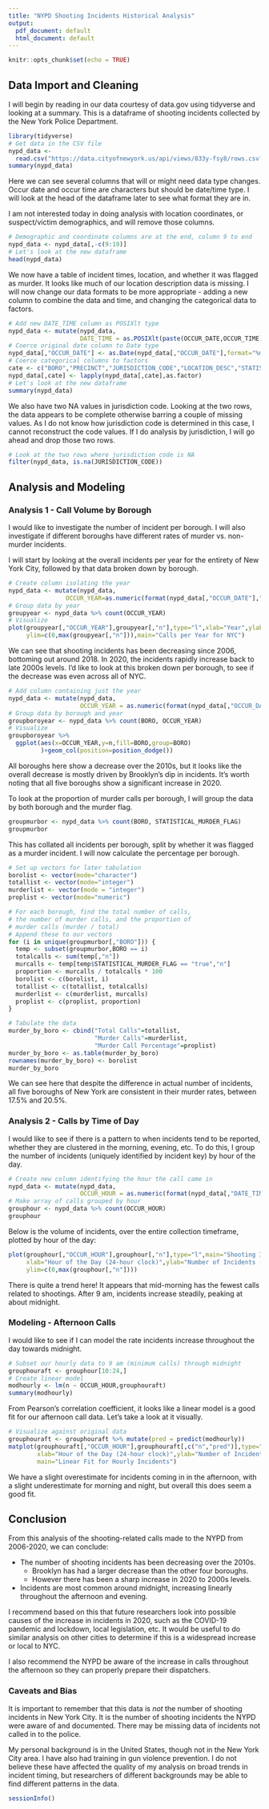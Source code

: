 ---
title: "NYPD Shooting Incidents Historical Analysis"
output:
  pdf_document: default
  html_document: default
---

```{r setup, include=FALSE}
knitr::opts_chunk$set(echo = TRUE)
```

## Data Import and Cleaning

I will begin by reading in our data courtesy of data.gov using tidyverse and looking at a summary. This is a dataframe of shooting incidents collected by the New York Police Department.

```{r get_data}
library(tidyverse)
# Get data in the CSV file
nypd_data <- 
  read.csv("https://data.cityofnewyork.us/api/views/833y-fsy8/rows.csv?accessType=DOWNLOAD")
summary(nypd_data)
```

Here we can see several columns that will or might need data type changes. Occur date and occur time are characters but should be date/time type. I will look at the head of the dataframe later to see what format they are in.

I am not interested today in doing analysis with location coordinates, or suspect/victim demographics, and will remove those columns.

```{r remove_columns}
# Demographic and coordinate columns are at the end, column 9 to end
nypd_data <- nypd_data[,-c(9:19)]
# Let's look at the new dataframe
head(nypd_data)
```

We now have a table of incident times, location, and whether it was flagged as murder. It looks like much of our location description data is missing. I will now change our data formats to be more appropriate - adding a new column to combine the data and time, and changing the categorical data to factors.

```{r coerce_data_types}
# Add new DATE_TIME column as POSIXlt type
nypd_data <- mutate(nypd_data, 
                    DATE_TIME = as.POSIXlt(paste(OCCUR_DATE,OCCUR_TIME),format="%m/%d/%Y %H:%M:%OS"))
# Coerce original date column to Date type
nypd_data[,"OCCUR_DATE"] <- as.Date(nypd_data[,"OCCUR_DATE"],format="%m/%d/%Y")
# Coerce categorical columns to factors
cate <- c("BORO","PRECINCT","JURISDICTION_CODE","LOCATION_DESC","STATISTICAL_MURDER_FLAG")
nypd_data[,cate] <- lapply(nypd_data[,cate],as.factor)
# Let's look at the new dataframe
summary(nypd_data)
```

We also have two NA values in jurisdiction code. Looking at the two rows, the data appears to be complete otherwise barring a couple of missing values. As I do not know how jurisdiction code is determined in this case, I cannot reconstruct the code values. If I do analysis by jurisdiction, I will go ahead and drop those two rows.

```{r NA_jurisdiction}
# Look at the two rows where jurisdiction code is NA
filter(nypd_data, is.na(JURISDICTION_CODE))
```

## Analysis and Modeling

### Analysis 1 - Call Volume by Borough

I would like to investigate the number of incident per borough. I will also investigate if different boroughs have different rates of murder vs. non-murder incidents.

I will start by looking at the overall incidents per year for the entirety of New York City, followed by that data broken down by borough.

```{r calls_per_year}
# Create column isolating the year
nypd_data <- mutate(nypd_data,
                OCCUR_YEAR=as.numeric(format(nypd_data[,"OCCUR_DATE"],"%Y")))
# Group data by year
groupyear <- nypd_data %>% count(OCCUR_YEAR)
# Visualize
plot(groupyear[,"OCCUR_YEAR"],groupyear[,"n"],type="l",xlab="Year",ylab="Total Calls",
     ylim=c(0,max(groupyear[,"n"])),main="Calls per Year for NYC")
```

We can see that shooting incidents has been decreasing since 2006, bottoming out around 2018. In 2020, the incidents rapidly increase back to late 2000s levels. I'd like to look at this broken down per borough, to see if the decrease was even across all of NYC.

```{r calls_by_boro}
# Add column containing just the year
nypd_data <- mutate(nypd_data, 
                    OCCUR_YEAR = as.numeric(format(nypd_data[,"OCCUR_DATE"],"%Y")))
# Group data by borough and year
groupboroyear <- nypd_data %>% count(BORO, OCCUR_YEAR)
# Visualize
groupboroyear %>%
  ggplot(aes(x=OCCUR_YEAR,y=n,fill=BORO,group=BORO)
         )+geom_col(position=position_dodge())
```

All boroughs here show a decrease over the 2010s, but it looks like the overall decrease is mostly driven by Brooklyn's dip in incidents. It's worth noting that all five boroughs show a significant increase in 2020.

To look at the proportion of murder calls per borough, I will group the data by both borough and the murder flag.

```{r group_boro_and_murder}
groupmurbor <- nypd_data %>% count(BORO, STATISTICAL_MURDER_FLAG)
groupmurbor
```

This has collated all incidents per borough, split by whether it was flagged as a murder incident. I will now calculate the percentage per borough.

```{r murder_flag_per_boro}
# Set up vectors for later tabulation
borolist <- vector(mode="character")
totallist <- vector(mode="integer")
murderlist <- vector(mode = "integer")
proplist <- vector(mode="numeric")

# For each borough, find the total number of calls,
# the number of murder calls, and the proportion of
# murder calls (murder / total)
# Append these to our vectors
for (i in unique(groupmurbor[,"BORO"])) {
  temp <- subset(groupmurbor,BORO == i)
  totalcalls <- sum(temp[,"n"])
  murcalls <- temp[temp$STATISTICAL_MURDER_FLAG == "true","n"]
  proportion <- murcalls / totalcalls * 100
  borolist <- c(borolist, i)
  totallist <- c(totallist, totalcalls)
  murderlist <- c(murderlist, murcalls)
  proplist <- c(proplist, proportion)
}

# Tabulate the data
murder_by_boro <- cbind("Total Calls"=totallist,
                        "Murder Calls"=murderlist,
                        "Murder Call Percentage"=proplist)
murder_by_boro <- as.table(murder_by_boro)
rownames(murder_by_boro) <- borolist
murder_by_boro
```

We can see here that despite the difference in actual number of incidents, all five boroughs of New York are consistent in their murder rates, between 17.5% and 20.5%.

### Analysis 2 - Calls by Time of Day

I would like to see if there is a pattern to when incidents tend to be reported, whether they are clustered in the morning, evening, etc. To do this, I group the number of incidents (uniquely identified by incident key) by hour of the day.

```{r group_by_hour}
# Create new column identifying the hour the call came in
nypd_data <- mutate(nypd_data,
                    OCCUR_HOUR = as.numeric(format(nypd_data[,"DATE_TIME"],"%H")))
# Make array of calls grouped by hour
grouphour <- nypd_data %>% count(OCCUR_HOUR)
grouphour
```

Below is the volume of incidents, over the entire collection timeframe, plotted by hour of the day:

```{r plot_by_hour}
plot(grouphour[,"OCCUR_HOUR"],grouphour[,"n"],type="l",main="Shooting Incidents per Hour",
     xlab="Hour of the Day (24-hour clock)",ylab="Number of Incidents (all-time)",
     ylim=c(0,max(grouphour[,"n"])))
```

There is quite a trend here! It appears that mid-morning has the fewest calls related to shootings. After 9 am, incidents increase steadily, peaking at about midnight.

### Modeling - Afternoon Calls

I would like to see if I can model the rate incidents increase throughout the day towards midnight.

```{r afternoon_calls}
# Subset our hourly data to 9 am (minimum calls) through midnight
grouphouraft <- grouphour[10:24,]
# Create linear model
modhourly <- lm(n ~ OCCUR_HOUR,grouphouraft)
summary(modhourly)
```

From Pearson's correlation coefficient, it looks like a linear model is a good fit for our afternoon call data. Let's take a look at it visually.

``` {r visualize_call_model}
# Visualize against original data
grouphouraft <- grouphouraft %>% mutate(pred = predict(modhourly))
matplot(grouphouraft[,"OCCUR_HOUR"],grouphouraft[,c("n","pred")],type="l",
        xlab="Hour of the Day (24-hour clock)",ylab="Number of Incidents (all-time)",
        main="Linear Fit for Hourly Incidents")
```

We have a slight overestimate for incidents coming in in the afternoon, with a slight underestimate for morning and night, but overall this does seem a good fit.

## Conclusion

From this analysis of the shooting-related calls made to the NYPD from 2006-2020, we can conclude:

* The number of shooting incidents has been decreasing over the 2010s.
  + Brooklyn has had a larger decrease than the other four boroughs.
  + However there has been a sharp increase in 2020 to 2000s levels.
* Incidents are most common around midnight, increasing linearly throughout the afternoon and evening.

I recommend based on this that future researchers look into possible causes of the increase in incidents in 2020, such as the COVID-19 pandemic and lockdown, local legislation, etc. It would be useful to do similar analysis on other cities to determine if this is a widespread increase or local to NYC.

I also recommend the NYPD be aware of the increase in calls throughout the afternoon so they can properly prepare their dispatchers.

### Caveats and Bias

It is important to remember that this data is *not* the number of shooting incidents in New York City. It is the number of shooting incidents the NYPD were aware of and documented. There may be missing data of incidents not called in to the police.

My personal background is in the United States, though not in the New York City area. I have also had training in gun violence prevention. I do not believe these have affected the quality of my analysis on broad trends in incident timing, but researchers of different backgrounds may be able to find different patterns in the data.

```{r session_info}
sessionInfo()
```